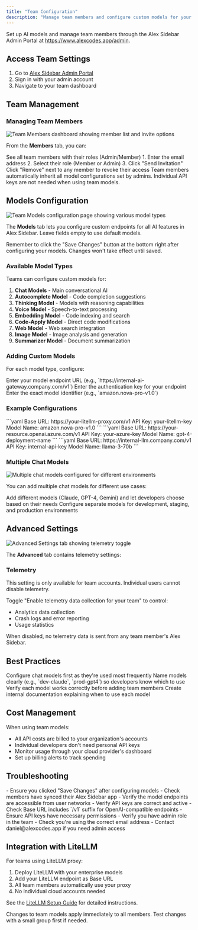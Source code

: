 ```yaml
---
title: "Team Configuration"
description: "Manage team members and configure custom models for your organization"
---
```


Set up AI models and manage team members through the Alex Sidebar Admin Portal at https://www.alexcodes.app/admin.

## Access Team Settings

1. Go to [Alex Sidebar Admin Portal](https://www.alexcodes.app/admin)
2. Sign in with your admin account
3. Navigate to your team dashboard

## Team Management

### Managing Team Members

<Frame>
  <img
    src="/images/team-members-dashboard.png"
    alt="Team Members dashboard showing member list and invite options"
  />
</Frame>

From the **Members** tab, you can:

<Steps>
  <Step title="View Current Members">
    See all team members with their roles (Admin/Member)
  </Step>
  
  <Step title="Invite New Members">
    1. Enter the email address
    2. Select their role (Member or Admin)
    3. Click "Send Invitation"
  </Step>
  
  <Step title="Remove Members">
    Click "Remove" next to any member to revoke their access
  </Step>
</Steps>

<Note>
  Team members automatically inherit all model configurations set by admins. Individual API keys are not needed when using team models.
</Note>

## Models Configuration

<Frame>
  <img
    src="/images/team-models-overview.png"
    alt="Team Models configuration page showing various model types"
  />
</Frame>

The **Models** tab lets you configure custom endpoints for all AI features in Alex Sidebar. Leave fields empty to use default models.

<Tip>
  Remember to click the "Save Changes" button at the bottom right after configuring your models. Changes won't take effect until saved.
</Tip>

### Available Model Types

Teams can configure custom models for:

1. **Chat Models** - Main conversational AI
2. **Autocomplete Model** - Code completion suggestions
3. **Thinking Model** - Models with reasoning capabilities
4. **Voice Model** - Speech-to-text processing
5. **Embedding Model** - Code indexing and search
6. **Code-Apply Model** - Direct code modifications
7. **Web Model** - Web search integration
8. **Image Model** - Image analysis and generation
9. **Summarizer Model** - Document summarization

### Adding Custom Models

For each model type, configure:

<Steps>
  <Step title="Set Base URL">
    Enter your model endpoint URL (e.g., `https://internal-ai-gateway.company.com/v1`)
  </Step>
  
  <Step title="Add API Key">
    Enter the authentication key for your endpoint
  </Step>
  
  <Step title="Specify Model Name">
    Enter the exact model identifier (e.g., `amazon.nova-pro-v1.0`)
  </Step>
</Steps>

### Example Configurations

<Tabs>
  <Tab title="AWS Bedrock via LiteLLM">
    ```yaml
    Base URL: https://your-litellm-proxy.com/v1
    API Key: your-litellm-key
    Model Name: amazon.nova-pro-v1.0
    ```
  </Tab>
  
  <Tab title="Azure OpenAI">
    ```yaml
    Base URL: https://your-resource.openai.azure.com/v1
    API Key: your-azure-key
    Model Name: gpt-4-deployment-name
    ```
  </Tab>
  
  <Tab title="Self-Hosted Models">
    ```yaml
    Base URL: https://internal-llm.company.com/v1
    API Key: internal-api-key
    Model Name: llama-3-70b
    ```
  </Tab>
</Tabs>

### Multiple Chat Models

<Frame>
  <img
    src="/images/team-multiple-models.png"
    alt="Multiple chat models configured for different environments"
  />
</Frame>

You can add multiple chat models for different use cases:

<CardGroup cols={2}>
  <Card title="Model Variety">
    Add different models (Claude, GPT-4, Gemini) and let developers choose based on their needs
  </Card>
  
  <Card title="Environment Separation">
    Configure separate models for development, staging, and production environments
  </Card>
</CardGroup>

## Advanced Settings

<Frame>
  <img
    src="/images/team-advanced-settings.png"
    alt="Advanced Settings tab showing telemetry toggle"
  />
</Frame>

The **Advanced** tab contains telemetry settings:

### Telemetry

<Warning>
  This setting is only available for team accounts. Individual users cannot disable telemetry.
</Warning>

Toggle "Enable telemetry data collection for your team" to control:
- Analytics data collection
- Crash logs and error reporting  
- Usage statistics

When disabled, no telemetry data is sent from any team member's Alex Sidebar.

## Best Practices

<Steps>
  <Step title="Start with Chat Models">
    Configure chat models first as they're used most frequently
  </Step>
  
  <Step title="Use Consistent Naming">
    Name models clearly (e.g., `dev-claude`, `prod-gpt4`) so developers know which to use
  </Step>
  
  <Step title="Test Before Deploying">
    Verify each model works correctly before adding team members
  </Step>
  
  <Step title="Document Model Purposes">
    Create internal documentation explaining when to use each model
  </Step>
</Steps>

## Cost Management

When using team models:
- All API costs are billed to your organization's accounts
- Individual developers don't need personal API keys
- Monitor usage through your cloud provider's dashboard
- Set up billing alerts to track spending

## Troubleshooting

<AccordionGroup>
  <Accordion title="Models not appearing for team members">
    - Ensure you clicked "Save Changes" after configuring models
    - Check members have synced their Alex Sidebar app
    - Verify the model endpoints are accessible from user networks
  </Accordion>
  
  <Accordion title="Authentication errors">
    - Verify API keys are correct and active
    - Check Base URL includes `/v1` suffix for OpenAI-compatible endpoints
    - Ensure API keys have necessary permissions
  </Accordion>
  
  <Accordion title="Can't access admin portal">
    - Verify you have admin role in the team
    - Check you're using the correct email address
    - Contact daniel@alexcodes.app if you need admin access
  </Accordion>
</AccordionGroup>

## Integration with LiteLLM

For teams using LiteLLM proxy:

1. Deploy LiteLLM with your enterprise models
2. Add your LiteLLM endpoint as Base URL
3. All team members automatically use your proxy
4. No individual cloud accounts needed

See the [LiteLLM Setup Guide](/configuration/litellm-setup) for detailed instructions.

<Note>
  Changes to team models apply immediately to all members. Test changes with a small group first if needed.
</Note>
